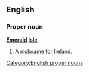 ==English==
===Proper noun===
'''[[emerald|Emerald]] [[isle|Isle]]'''

#A [[nickname]] for [[Ireland]].

[[Category:English proper nouns]]